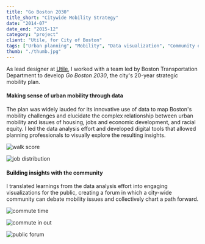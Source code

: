```yaml
---
title: "Go Boston 2030"
title_short: "Citywide Mobility Strategy"
date: "2014-07"
date_end: "2015-12"
category: "project"
client: "Utile, for City of Boston"
tags: ["Urban planning", "Mobility", "Data visualization", "Community engagement"]
thumb: "./thumb.jpg"
---
```

As lead designer at [Utile](http://www.utiledesign.com), I worked with a team led by Boston Transportation Department to develop _Go Boston 2030_, the city's 20-year strategic mobility plan. 

<h4>Making sense of urban mobility through data</h4>

The plan was widely lauded for its innovative use of data to map Boston's mobility challenges and elucidate the complex relationship between urban mobility and issues of housing, jobs and economic development, and racial equity. I led the data analysis effort and developed digital tools that allowed planning professionals to visually explore the resulting insights.

![walk score](6.walkscore-01.jpg "Walkability as a luxury amenity: how car-dependent one is in Boston is very much related to one's socio-economic status, which highlights equity as a key driver of future mobility planning (data courtesy of Walkscore)")

![job distribution](5.jobs-02.jpg "While white collar jobs (blue and green) are concentrated in areas well-served by hub-and-spoke transit systems, blue collar jobs (red) are more spread across the urban periphery, imposing additional cost burdens on workers who need to get to them")

<h4>Building insights with the community</h4>

I translated learnings from the data analysis effort into engaging visualizations for the public, creating a forum in which a city-wide community can debate mobility issues and collectively chart a path forward.

![commute time](4.posters.jpg "Example of public-facing visualization, highlighting the relationship between one's commute and issues of job accessibility and economic opportunity")

![commute in out](4.In-out-09.jpg "Where trips come from")

![public forum](public-forum.jpeg "One of many public forums")


